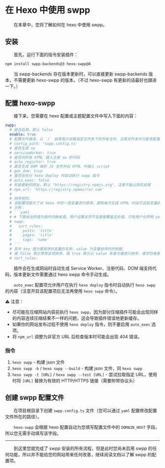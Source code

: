 # 在 Hexo 中使用 swpp

&emsp;&emsp;在本章中，您将了解如何在 hexo 中使用 swpp。

## 安装

&emsp;&emsp;首先，运行下面的指令安装插件：

```bash
npm install swpp-backends@3 hexo-swpp@4
```

&emsp;&emsp;当 swpp-backends 存在版本更新时，可以直接更新 swpp-backends 版本，不需要更新 hexo-swpp 的版本。（不过 hexo-swpp 有更新的话最好也跟进一下。）

## 配置 hexo-swpp

&emsp;&emsp;接下来，您需要在 hexo 配置或主题配置文件中写入下面的内容：

```yaml
swpp:
  # 是否启用，默认 false
  enable: true
  # 配置文件路径，以 `/` 结尾表示加载指定文件夹下的所有文件，注意文件夹中只能有配置文件，不能有其它文件及文件夹
  # config_path: 'swpp.config.ts'
  # 是否生成 sw
  # serviceWorker: true
  # 是否向所有 HTML 插入注册 sw 的代码
  # auto_register: true
  # 是否生成 DOM 端的 JS 文件并在 HTML 中插入 script
  # gen_dom: true
  # 是否在执行 hexo deploy 时自动执行 swpp 指令
  # auto_exec: false
  # 检查更新的网址，默认 "https://registry.npmjs.org"，注意不能以斜杠结尾
  # npm_url: 'https://registry.npmmirror.com'
  #
  # 排序规则。
  # 该配置项是为了对 hexo 中的一些变量进行排序，避免每次生成 HTML 时由于这些变量的顺序变动导致生成结果不完全相同。
  # 示例：
  # ```yaml
  # # 下面给出的值为插件的缺省值，用户设置该项不会直接覆盖这些值，只有用户也声明 posts、pages 或 tags 时才会覆盖对应的值。
  # swpp:
  #   sort_rules:
  #     posts: 'title'
  #     pages: 'title'
  #     tags: 'name'
  # ```
  # 其中 key 值为要排序的变量的名称，value 为变量排序时的依据，
  # 填 false 表示禁用该项排序，填 true 表示以 value 本身为键进行排序，填字符串表示以 value[tag] 为键进行排序。
  # sort_rules:
```

&emsp;&emsp;插件会在生成网站时自动生成 Service Worker、注册代码、DOM 端支持代码，版本更新文件需要通过 hexo swpp 命令手动生成。

&emsp;&emsp;`auto_exec` 配置项允许用户在执行 `hexo deploy` 指令时自动执行 `hexo swpp` 的内容（注意开启该配置项后无法再使用 `hexo swpp` 命令）。

⚠ 注意：

+ 尽可能在压缩网站内容前执行 `hexo swpp`，因为部分压缩插件可能会出现同样的内容连续压缩结果不一样的问题，这会导致插件错误地更新缓存。
+ 如果你的网站发布过程不使用 `hexo deploy` 指令，则不要启用 `auto_exec` 选项。
+ 将 `npm_url` 调整为非官方 URL 后检查版本时可能会出现 404 错误。

### 指令

1. `hexo swpp` - 构建 json 文件
2. `hexo swpp -b` / `hexo swpp --build` - 构建 json 文件，同 `hexo swpp`
3. `hexo swpp -t [URL]` / `hexo swpp --test [URL]` - 尝试拉取指定 URL，使用时将 `[URL]` 替换为有效的 HTTP/HTTPS 链接（需要附带协议头）

## 创建 swpp 配置文件

&emsp;&emsp;在项目根目录下创建 `swpp.config.ts` 文件（您可以通过 `yaml` 配置修改配置文件所在的路径）。

&emsp;&emsp;`hexo-swpp` 会根据 hexo 配置自动为您填写配置文件中的 `DOMAIN_HOST` 字段，所以您无需手动填写该字段。

---

&emsp;&emsp;到这里您就完成了 swpp 安装的所有流程，但是此时您尚未启用 swpp 的任何功能，所以并不能给您的网站带来任何改善，继续阅读文档以了解 swpp 的配置项。